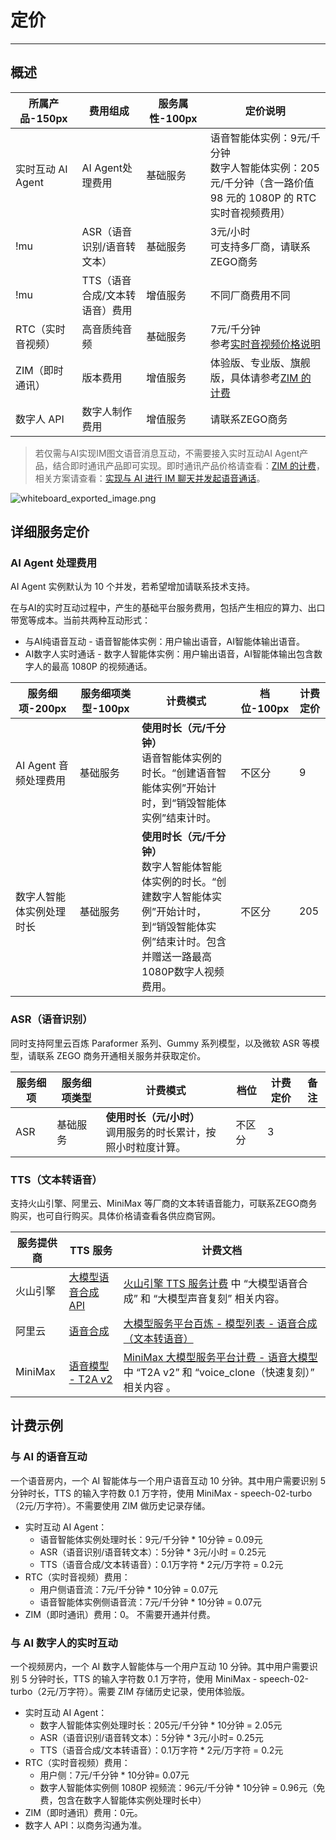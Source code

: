 # 定价

---

## 概述

| 所属产品-150px    | 费用组成                       | 服务属性-100px | 定价说明                                                                                                        |
| ----------------- | ------------------------------ | -------------- | --------------------------------------------------------------------------------------------------------------- |
| 实时互动 AI Agent  | AI Agent处理费用               | 基础服务       | 语音智能体实例：9元/千分钟<br/>数字人智能体实例：205元/千分钟（含一路价值 98 元的 1080P 的 RTC 实时音视频费用） |
| !mu               | ASR（语音识别/语音转文本）     | 基础服务       | 3元/小时 <br/> <Note title="说明">可支持多厂商，请联系ZEGO商务</Note>                                           |
| !mu               | TTS（语音合成/文本转语音）费用 | 增值服务       | 不同厂商费用不同                                                                                                |
| RTC（实时音视频） | 高音质纯音频                   | 基础服务       | 7元/千分钟<br/>参考[实时音视频价格说明](real-time-video-android-java/introduction/pricing/rtc)                  |
| ZIM（即时通讯）   | 版本费用                       | 增值服务       | 体验版、专业版、旗舰版，具体请参考[ZIM 的计费](/zim-android/introduction/pricing)                               |
| 数字人 API         | 数字人制作费用                 | 增值服务       | 请联系ZEGO商务                                                                                                  |

> 若仅需与AI实现IM图文语音消息互动，不需要接入实时互动AI Agent产品，结合即时通讯产品即可实现。即时通讯产品价格请查看：[ZIM 的计费](/zim-android/introduction/pricing)，相关方案请查看：[实现与 AI 进行 IM 聊天并发起语音通话](/aiagent-server/best-practices/interact-with-the-in-app-chat)。

<Frame width="auto" height="auto" caption="">
  <img src="https://media-resource.spreading.io/docuo/workspace741/896bc39e2e65b82d5670b01b7c131c30/2163c7b893.png" alt="whiteboard_exported_image.png"/>
</Frame>

## 详细服务定价

### AI Agent 处理费用 <a id="ai-agent-pricing" />

<Warning title="注意">AI Agent 实例默认为 10 个并发，若希望增加请联系技术支持。</Warning>

在与AI的实时互动过程中，产生的基础平台服务费用，包括产生相应的算力、出口带宽等成本。当前共两种互动形式：
- 与AI纯语音互动 - 语音智能体实例：用户输出语音，AI智能体输出语音。
- AI数字人实时通话 - 数字人智能体实例：用户输出语音，AI智能体输出包含数字人的最高 1080P 的视频通话。

|服务细项-200px | 服务细项类型-100px | 计费模式 | 档位-100px | 计费定价|
| ------------------------ | ------------ | ---------------------------------------------------------------------------------------------------------------------------------------------------------------- | ------ | -------- |
| AI Agent 音频处理费用    | 基础服务     | **使用时长（元/千分钟）**<br />语音智能体实例的时长。“创建语音智能体实例”开始计时，到“销毁智能体实例”结束计时。                                                  | 不区分 | 9        |
| 数字人智能体实例处理时长 | 基础服务     | **使用时长（元/千分钟）**<br />数字人智能体智能体实例的时长。“创建数字人智能体实例”开始计时，到“销毁智能体实例”结束计时。包含并赠送一路最高1080P数字人视频费用。 | 不区分 | 205      |

### ASR（语音识别） <a id="asr-pricing" />
<Note title="说明">同时支持阿里云百炼 Paraformer 系列、Gummy 系列模型，以及微软 ASR 等模型，请联系 ZEGO 商务开通相关服务并获取定价。</Note>

| 服务细项 | 服务细项类型 | 计费模式                                                           | 档位   | 计费定价 | 备注 |
| -------- | ------------ | ------------------------------------------------------------------ | ------ | -------- | ---- |
| ASR      | 基础服务     | **使用时长（元/小时）**<br/>调用服务的时长累计，按照小时粒度计算。 | 不区分 | 3        |      |


### TTS（文本转语音） <a id="tts-pricing" />

支持火山引擎、阿里云、MiniMax 等厂商的文本转语音能力，可联系ZEGO商务购买，也可自行购买。具体价格请查看各供应商官网。

| 服务提供商 | TTS 服务                                                                                                                                                                                                               | 计费文档                                                                                                                                                                                                                      |
| ---------- | ---------------------------------------------------------------------------------------------------------------------------------------------------------------------------------------------------------------------- | ----------------------------------------------------------------------------------------------------------------------------------------------------------------------------------------------------------------------------- |
| 火山引擎   | [大模型语音合成 API](https://www.volcengine.com/docs/6561/1359370)                                                                                                                                                     | [火山引擎 TTS 服务计费](https://www.volcengine.com/docs/6561/1359370) 中 “大模型语音合成” 和 “大模型声音复刻” 相关内容。                                                                                                      |
| 阿里云     | [语音合成](https://help.aliyun.com/zh/isi/developer-reference/overview-of-speech-synthesis?spm=a2c4g.11186623.help-menu-30413.d_3_1_0_0.9e5b1f01YvXYPa&scm=20140722.H_84435._.OR_help-T_cn~zh-V_1#section-ljp-l5z-efu) | [大模型服务平台百炼 - 模型列表 - 语音合成（文本转语音）](https://help.aliyun.com/zh/model-studio/models?spm=a2c4g.11186623.help-menu-2400256.d_0_2.e81d4823h6bnsA&scm=20140722.H_2840914._.OR_help-T_cn~zh-V_1#b9e5744149hd6) |
| MiniMax    | [语音模型 - T2A v2](https://platform.minimaxi.com/document/T2A%20V2?key=66719005a427f0c8a5701643#YqSh1KAoyms1WH4XJrdeIrrb)                                                                                             | [MiniMax 大模型服务平台计费 - 语音大模型](https://platform.minimaxi.com/document/Price?key=66701c7e1d57f38758d5818c#pwMy9RJb141XwWlsVZQajKnn) 中 “T2A v2” 和 “voice_clone（快速复刻）” 相关内容 。                            |

## 计费示例

### 与 AI 的语音互动

一个语音房内，一个 AI 智能体与一个用户语音互动 10 分钟。其中用户需要识别 5 分钟时长，TTS 的输入字符数 0.1 万字符，使用 MiniMax - speech-02-turbo（2元/万字符）。不需要使用 ZIM 做历史记录存储。
- 实时互动 AI Agent：
  - 语音智能体实例处理时长：9元/千分钟 * 10分钟 = 0.09元
  - ASR（语音识别/语音转文本）：5分钟 * 3元/小时 = 0.25元
  - TTS（语音合成/文本转语音）：0.1万字符 * 2元/万字符 = 0.2元
- RTC（实时音视频）费用：
  - 用户侧语音流：7元/千分钟 * 10分钟 = 0.07元
  - 语音智能体实例侧语音流：7元/千分钟 * 10分钟 = 0.07元
- ZIM（即时通讯）费用：0。 不需要开通并付费。

### 与 AI 数字人的实时互动

一个视频房内，一个 AI 数字人智能体与一个用户互动 10 分钟。其中用户需要识别 5 分钟时长，TTS 的输入字符数 0.1 万字符，使用 MiniMax - speech-02-turbo（2元/万字符）。需要 ZIM 存储历史记录，使用体验版。

- 实时互动 AI Agent：
  - 数字人智能体实例处理时长：205元/千分钟 * 10分钟 = 2.05元
  - ASR（语音识别/语音转文本）：5分钟 * 3元/小时= 0.25元
  - TTS（语音合成/文本转语音）：0.1万字符 * 2元/万字符 = 0.2元
- RTC（实时音视频）费用：
  - 用户侧：7元/千分钟 * 10分钟= 0.07元
  - 数字人智能体实例侧 1080P 视频流：96元/千分钟 * 10分钟 = 0.96元（免费，包含在数字人智能体实例处理时长中）
- ZIM（即时通讯）费用：0元。
- 数字人 API：以商务沟通为准。